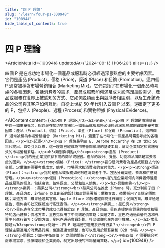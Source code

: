 ```yaml
---
title: "四 P 理論"
slug: "/learn/four-ps-100948"
id: "100948"
hide_table_of_contents: true
---
```



# 四 P 理論

<ArticleMeta id={100948} updatedAt={'2024-09-13 11:06:20'} alias={`[]`} />
<div className='border-solid border-b border-t-0 my-4 border-[var(--ifm-color-gray-300)]' />

四個 P 是在成功地市場化一個產品或服務時必須經過深思熟慮的主要考慮因素。它們是產品 (Product)，價格 (Price)，渠道 (Place) 和促銷 (Promotion)。這四個 P 通常被稱為市場營銷組合 (Marketing Mix)。它們包括了在市場化一個產品時考慮的各種因素，包括消費者的需求、產品或服務如何滿足或未能滿足這些需求、產品或服務在世界上被感知的方式、它如何脱穎而出與競爭者相區別，以及生產該產品的公司與其客户如何互動。自從上世紀 50 年代引入四個 P 以來，還確定了更多的 P，包括人 (People)、過程 (Process) 和實物證據 (Physical Evidence)。

<AIContent content={`<h2>四 P 理論</h2><h3>定義</h3><p>四 P 理論是市場營銷中的一個重要概念，指的是在成功地市場化一個產品或服務時必須經過深思熟慮的四個主要考慮因素：產品 (Product)、價格 (Price)、渠道 (Place) 和促銷 (Promotion)。這四個 P 通常被稱為市場營銷組合 (Marketing Mix)，涵蓋了在市場化一個產品時需要考慮的各種因素。</p><h3>起源</h3><p>四 P 理論最早由 E. Jerome McCarthy 在 20 世紀 50 年代提出。自從引入以來，這一理論已經成為市場營銷領域的基礎工具，幫助企業制定和實施有效的市場營銷策略。</p><h3>類別與特點</h3><p><strong>產品 (Product)：</strong>指的是企業提供給市場的商品或服務。產品的設計、質量、功能和品牌都是需要考慮的因素。</p><p><strong>價格 (Price)：</strong>指的是消費者為產品或服務支付的金額。定價策略需要考慮成本、競爭、市場需求和消費者的支付能力。</p><p><strong>渠道 (Place)：</strong>指的是產品或服務如何到達消費者手中。包括分銷渠道、物流和供應鏈管理。</p><p><strong>促銷 (Promotion)：</strong>指的是企業如何向消費者傳達產品或服務的信息。包括廣告、銷售促進、公關和個人銷售。</p><h3>具體案例</h3><p><strong>案例一：蘋果公司</strong><br/>蘋果公司在推出 iPhone 時，充分利用了四 P 理論。產品方面，iPhone 以其創新的設計和高質量著稱；價格方面，蘋果採用了高端定價策略；渠道方面，蘋果通過其官網、Apple Store 和授權經銷商進行銷售；促銷方面，蘋果通過廣告、發佈會和社交媒體進行廣泛宣傳。</p><p><strong>案例二：星巴克</strong><br/>星巴克在全球市場的成功也得益於四 P 理論。產品方面，星巴克提供高質量的咖啡和獨特的店內體驗；價格方面，星巴克採用了中高端定價策略；渠道方面，星巴克通過自營門店和外賣平台進行銷售；促銷方面，星巴克通過會員計劃、社交媒體和廣告進行推廣。</p><h3>常見問題</h3><p><strong>問題一：四 P 理論是否適用於所有行業？</strong><br/>四 P 理論主要適用於消費品行業，但通過適當調整，也可以應用於服務業和 B2B 市場。</p><p><strong>問題二：如何平衡四個 P 之間的關係？</strong><br/>平衡四個 P 需要綜合考慮市場需求、競爭環境和企業資源，制定出最優的市場營銷策略。</p>`} id={100948} />
